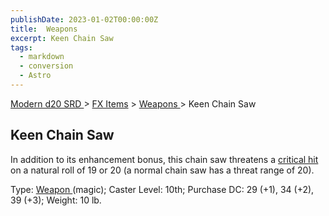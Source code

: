```yaml
---
publishDate: 2023-01-02T00:00:00Z
title:  Weapons 
excerpt: Keen Chain Saw
tags:
  - markdown
  - conversion
  - Astro
---
```


[ Modern d20 SRD ](/#modernD20) > [ FX Items](modern-d20-srd-fx-items-index) > [ Weapons ](modern-d20-srd-fx-items-weapons) > Keen Chain Saw

##  Keen Chain Saw

In addition to its enhancement bonus, this chain saw threatens a [ critical hit ](modern-d20-srd-combat-critical-hits) on a natural roll of 19 or 20 (a
normal chain saw has a threat range of 20).

Type: [ Weapon ](modern-d20-srd-fx-items-weapons) (magic); Caster Level: 10th;
Purchase DC: 29 (+1), 34 (+2), 39 (+3); Weight: 10 lb.

